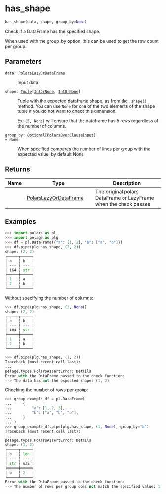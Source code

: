 # has_shape { #pelage.has_shape }

```python
has_shape(data, shape, group_by=None)
```

Check if a DataFrame has the specified shape.

When used with the group_by option, this can be used to get the row count per group.

## Parameters {.doc-section .doc-section-parameters}

<code><span class="parameter-name">data</span><span class="parameter-annotation-sep">:</span> <span class="parameter-annotation">[PolarsLazyOrDataFrame](`pelage.types.PolarsLazyOrDataFrame`)</span></code>

:   Input data

<code><span class="parameter-name">shape</span><span class="parameter-annotation-sep">:</span> <span class="parameter-annotation">[Tuple](`typing.Tuple`)\[[IntOrNone](`pelage.types.IntOrNone`), [IntOrNone](`pelage.types.IntOrNone`)\]</span></code>

:   Tuple with the expected dataframe shape, as from the `.shape()` method.
    You can use `None` for one of the two elements of the shape tuple if you do not
    want to check this dimension.

    Ex: `(5, None)` will ensure that the dataframe has 5 rows regardless of the
    number of columns.

<code><span class="parameter-name">group_by</span><span class="parameter-annotation-sep">:</span> <span class="parameter-annotation">[Optional](`typing.Optional`)\[[PolarsOverClauseInput](`pelage.types.PolarsOverClauseInput`)\]</span> <span class="parameter-default-sep">=</span> <span class="parameter-default">None</span></code>

:   When specified compares the number of lines per group with the expected value,
    by default None

## Returns {.doc-section .doc-section-returns}

| Name   | Type                                                          | Description                                                      |
|--------|---------------------------------------------------------------|------------------------------------------------------------------|
|        | [PolarsLazyOrDataFrame](`pelage.types.PolarsLazyOrDataFrame`) | The original polars DataFrame or LazyFrame when the check passes |

## Examples {.doc-section .doc-section-examples}

```python
>>> import polars as pl
>>> import pelage as plg
>>> df = pl.DataFrame({"a": [1, 2], "b": ["a", "b"]})
>>> df.pipe(plg.has_shape, (2, 2))
shape: (2, 2)
┌─────┬─────┐
│ a   ┆ b   │
│ --- ┆ --- │
│ i64 ┆ str │
╞═════╪═════╡
│ 1   ┆ a   │
│ 2   ┆ b   │
└─────┴─────┘
```

Without specifying the number of columns:

```python
>>> df.pipe(plg.has_shape, (2, None))
shape: (2, 2)
┌─────┬─────┐
│ a   ┆ b   │
│ --- ┆ --- │
│ i64 ┆ str │
╞═════╪═════╡
│ 1   ┆ a   │
│ 2   ┆ b   │
└─────┴─────┘
```

```python
>>> df.pipe(plg.has_shape, (1, 2))
Traceback (most recent call last):
...
pelage.types.PolarsAssertError: Details
Error with the DataFrame passed to the check function:
--> The data has not the expected shape: (1, 2)
```

Checking the number of rows per group:

```python
>>> group_example_df = pl.DataFrame(
...     {
...         "a": [1, 2, 3],
...         "b": ["a", "b", "b"],
...     }
... )
>>> group_example_df.pipe(plg.has_shape, (1, None), group_by="b")
Traceback (most recent call last):
...
pelage.types.PolarsAssertError: Details
shape: (1, 2)
┌─────┬─────┐
│ b   ┆ len │
│ --- ┆ --- │
│ str ┆ u32 │
╞═════╪═════╡
│ b   ┆ 2   │
└─────┴─────┘
Error with the DataFrame passed to the check function:
--> The number of rows per group does not match the specified value: 1
```
